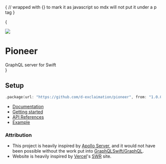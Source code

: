 
{
// wrapped with {} to mark it as javascript so mdx will not put it under a p tag
}
      
{
  <div className="flex flex-row items-center justify-center w-full">
    <img className="w-32 hidden md:block md:w-40" src="/pioneer.png"/>
    <div className="flex flex-col items-center md:items-start justify-center">
      <h1 className="font-extrabold text-4xl md:text-5xl mt-8">Pioneer</h1>
      <span className="text-lg my-5 text-gray-600 md:!text-2xl">GraphQL server for Swift</span>
    </div>
  </div>
}

<Features/>

## Setup

```swift copy
.package(url: "https://github.com/d-exclaimation/pioneer", from: "1.0.0")
```

- [Documentation](https://pioneer.dexclaimation.com/docs)
- [Getting started](https://pioneer.dexclaimation.com/docs/getting-started)
- [API References](https://swiftpackageindex.com/d-exclaimation/pioneer/documentation)
- [Example](https://github.com/d-exclaimation/pioneer-example)

### Attribution

- This project is heavily inspired by [Apollo Server](https://github.com/apollographql/apollo-server), and it would not have been possible without the work put into [GraphQLSwift/GraphQL](https://github.com/GraphQLSwift/GraphQL).
- Website is heavily inspired by [Vercel](https://vercel.com/)'s [SWR](https://swr.vercel.app/) site.
